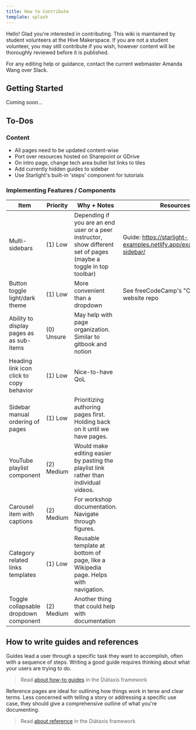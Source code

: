 ```yaml
---
title: How to Contribute
template: splash
---
```




<LinkCard title="🐝 Go to wiki main index" href="/wiki/" description=""/>

Hello! Glad you're interested in contributing. This wiki is maintained by student volunteers at the Hive Makerspace. If you are not a student volunteer, you may still contribute if you wish, however content will be thoroughly reviewed before it is published.

For any editing help or guidance, contact the current webmaster Amanda Wang over Slack.

## Getting Started
Coming soon...

## To-Dos

### Content
- All pages need to be updated content-wise
- Port over resources hosted on Sharepoint or GDrive
- On intro page, change tech area bullet list links to tiles
- Add currently hidden guides to sidebar
- Use Starlight's built-in 'steps' component for tutorials

### Implementing Features / Components

| Item | Priority | Why + Notes | Resources |
| --- | --- | --- | --- |
| Multi-sidebars | (1) Low | Depending if you are an end user or a peer instructor, show different set of pages (maybe a toggle in top toolbar) | Guide: https://starlight-examples.netlify.app/examples/multi-sidebar/ |
| Button toggle light/dark theme | (1) Low | More convenient than a dropdown | See freeCodeCamp's "Contribute" website repo |
| Ability to display pages as as sub-items | (0) Unsure | May help with page organization. Similar to gitbook and notion |  |
| Heading link icon click to copy behavior | (1) Low | Nice-to-have QoL |  |
| Sidebar manual ordering of pages | (1) Low | Prioritizing authoring pages first. Holding back on it until we have pages. |  |
| YouTube playlist component | (2) Medium | Would make editing easier by pasting the playlist link rather than individual videos. |  |
| Carousel item with captions | (2) Medium | For workshop documentation. Navigate through figures. |  |
| Category related links templates | (1) Low | Reusable template at bottom of page, like a Wikipedia page. Helps with navigation. |  |
| Toggle collapsable dropdown component | (2) Medium | Another thing that could help with documentation |  |



## How to write guides and references

Guides lead a user through a specific task they want to accomplish, often with a sequence of steps.
Writing a good guide requires thinking about what your users are trying to do.

> Read [about how-to guides](https://diataxis.fr/how-to-guides/) in the Diátaxis framework

Reference pages are ideal for outlining how things work in terse and clear terms.
Less concerned with telling a story or addressing a specific use case, they should give a comprehensive outline of what you're documenting.

> Read [about reference](https://diataxis.fr/reference/) in the Diátaxis framework
